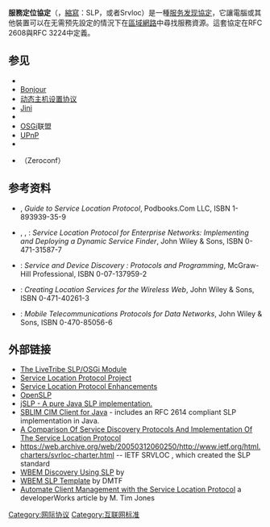{{NoteTA
|G1=IT
}}
'''服務定位協定'''（{{lang-en|Service Location Protocol}}，[[縮寫|縮寫]]：SLP，或者Srvloc）是一種[[服务发现|服务发现]][[通訊協定|協定]]，它讓電腦或其他裝置可以在无需预先設定的情況下在[[區域網路|區域網路]]中尋找服務資源。這套協定在RFC 2608與RFC 3224中定義。

==参见==
* {{tsl|en|Avahi (software)||Avahi}}
* [[Bonjour|Bonjour]]
* [[动态主机设置协议|动态主机设置协议]]
* [[Jini|Jini]]
* {{tsl|en|Link-Local Multicast Name Resolution|本地链路组播名称解析}}
* [[OSGi|OSGi]]联盟
* [[UPnP|UPnP]]
* {{tsl|en|WS-Discovery}}
* {{tsl|en|Zero-configuration networking|零配置网络}}（Zeroconf）

==参考资料==
{{reflist}}
* {{tsl|en|Silvia Hagen}}, <cite>Guide to Service Location Protocol</cite>, Podbooks.Com LLC, ISBN 1-893939-35-9
* {{tsl|en|James Kempf}}, {{tsl|en|Robert St. Pierre}}, {{tsl|en|Pete St. Pierre}}: <cite>Service Location Protocol for Enterprise Networks: Implementing and Deploying a Dynamic Service Finder</cite>, John Wiley & Sons, ISBN 0-471-31587-7
* {{tsl|en|Golden G. Richard}}: <cite>Service and Device Discovery : Protocols and Programming</cite>, McGraw-Hill Professional, ISBN 0-07-137959-2
* {{tsl|en|Johan Hjelm}}: <cite>Creating Location Services for the Wireless Web</cite>, John Wiley & Sons, ISBN 0-471-40261-3
* {{tsl|en|Anna Hac}}: <cite>Mobile Telecommunications Protocols for Data Networks</cite>, John Wiley & Sons, ISBN 0-470-85056-6

==外部链接==
* [https://web.archive.org/web/20150526232229/http://www.livetribe.org/Livetribe-SLP The LiveTribe SLP/OSGi Module]
* [http://srvloc.sourceforge.net/ Service Location Protocol Project] {{Wayback|url=http://srvloc.sourceforge.net/ |date=20160303205306 }}
* [http://mslp.sourceforge.net/ Service Location Protocol Enhancements] {{Wayback|url=http://mslp.sourceforge.net/ |date=20160422024954 }}
* [http://www.openslp.org/ OpenSLP] {{Wayback|url=http://www.openslp.org/ |date=20210322070826 }}
* [http://jslp.sourceforge.net/ jSLP - A pure Java SLP implementation.] {{Wayback|url=http://jslp.sourceforge.net/ |date=20210310162531 }}
* [http://sourceforge.net/projects/sblim/ SBLIM CIM Client for Java] {{Wayback|url=http://sourceforge.net/projects/sblim/ |date=20210307195408 }} - includes an RFC 2614 compliant SLP implementation in Java.
* [http://citeseer.ist.psu.edu/334042.html A Comparison Of Service Discovery Protocols And Implementation Of The Service Location Protocol] {{Wayback|url=http://citeseer.ist.psu.edu/334042.html |date=20080319110615 }}
* https://web.archive.org/web/20050312060250/http://www.ietf.org/html.charters/svrloc-charter.html -- IETF SRVLOC {{tsl|en|working group}}, which created the SLP standard
* [https://web.archive.org/web/20070221140919/http://www.dmtf.org/standards/published_documents/DSP0205.pdf WBEM Discovery Using SLP] by {{tsl|en|DMTF}}
* [https://web.archive.org/web/20070208002346/http://www.dmtf.org/standards/wbem/wbem.1.0.en WBEM SLP Template] by DMTF
* [https://web.archive.org/web/20090124234243/http://www.ibm.com/developerworks/linux/library/l-slp/ Automate Client Management with the Service Location Protocol] a developerWorks article by M. Tim Jones

{{网络小作品}}
{{DEFAULTSORT:SLP}}
[[Category:网际协议|Category:网际协议]]
[[Category:互联网标准|Category:互联网标准]]